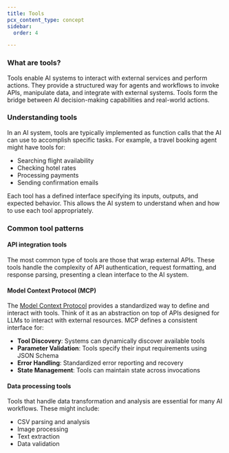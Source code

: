 ```yaml
---
title: Tools
pcx_content_type: concept
sidebar:
  order: 4

---
```


### What are tools?

Tools enable AI systems to interact with external services and perform actions. They provide a structured way for agents and workflows to invoke APIs, manipulate data, and integrate with external systems. Tools form the bridge between AI decision-making capabilities and real-world actions.

### Understanding tools

In an AI system, tools are typically implemented as function calls that the AI can use to accomplish specific tasks. For example, a travel booking agent might have tools for:

- Searching flight availability
- Checking hotel rates 
- Processing payments
- Sending confirmation emails

Each tool has a defined interface specifying its inputs, outputs, and expected behavior. This allows the AI system to understand when and how to use each tool appropriately.

### Common tool patterns

#### API integration tools

The most common type of tools are those that wrap external APIs. These tools handle the complexity of API authentication, request formatting, and response parsing, presenting a clean interface to the AI system.

#### Model Context Protocol (MCP)

The [Model Context Protocol](https://modelcontextprotocol.io/introduction) provides a standardized way to define and interact with tools. Think of it as an abstraction on top of APIs designed for LLMs to interact with external resources. MCP defines a consistent interface for:

- **Tool Discovery**: Systems can dynamically discover available tools
- **Parameter Validation**: Tools specify their input requirements using JSON Schema
- **Error Handling**: Standardized error reporting and recovery
- **State Management**: Tools can maintain state across invocations


#### Data processing tools

Tools that handle data transformation and analysis are essential for many AI workflows. These might include:

- CSV parsing and analysis
- Image processing
- Text extraction
- Data validation

